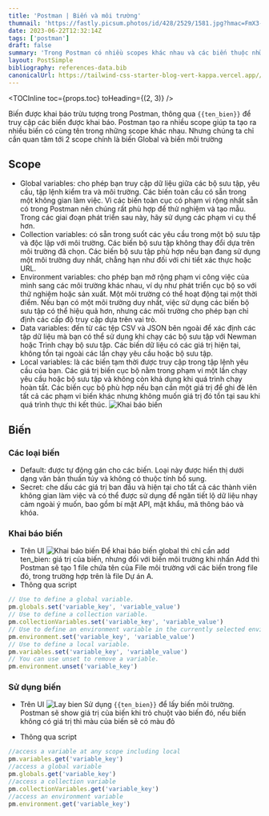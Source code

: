 ```yaml
---
title: 'Postman | Biến và môi trường'
thumnail: 'https://fastly.picsum.photos/id/428/2529/1581.jpg?hmac=FmX3-15B3BDpSiq3wq-eiTuAZ51CdKcJwrDeRICFCIU'
date: 2023-06-22T12:32:14Z
tags: ['postman']
draft: false
summary: 'Trong Postman có nhiều scopes khác nhau và các biến thuộc những scope sẽ có những quyền truy cập khác nhau, các biến và môi trường liên kết chặt chẽ với nhau.'
layout: PostSimple
bibliography: references-data.bib
canonicalUrl: https://tailwind-css-starter-blog-vert-kappa.vercel.app//blog/new-features-in-v1/
---
```


<TOCInline toc={props.toc} toHeading={(2, 3)} />

Biến được khai báo trừu tượng trong Postman, thông qua `{{ten_bien}}` để truy cập các biến được khai báo. Postman tạo ra nhiều scope giúp ta tạo ra nhiều biến có cùng tên trong những scope khác nhau. Nhưng chúng ta chỉ cần quan tâm tới 2 scope chính là biến Global và biến môi trường

## Scope

- Global variables: cho phép bạn truy cập dữ liệu giữa các bộ sưu tập, yêu cầu, tập lệnh kiểm tra và môi trường. Các biến toàn cầu có sẵn trong một không gian làm việc. Vì các biến toàn cục có phạm vi rộng nhất sẵn có trong Postman nên chúng rất phù hợp để thử nghiệm và tạo mẫu. Trong các giai đoạn phát triển sau này, hãy sử dụng các phạm vi cụ thể hơn.
- Collection variables: có sẵn trong suốt các yêu cầu trong một bộ sưu tập và độc lập với môi trường. Các biến bộ sưu tập không thay đổi dựa trên môi trường đã chọn. Các biến bộ sưu tập phù hợp nếu bạn đang sử dụng một môi trường duy nhất, chẳng hạn như đối với chi tiết xác thực hoặc URL.
- Environment variables: cho phép bạn mở rộng phạm vi công việc của mình sang các môi trường khác nhau, ví dụ như phát triển cục bộ so với thử nghiệm hoặc sản xuất. Một môi trường có thể hoạt động tại một thời điểm. Nếu bạn có một môi trường duy nhất, việc sử dụng các biến bộ sưu tập có thể hiệu quả hơn, nhưng các môi trường cho phép bạn chỉ định các cấp độ truy cập dựa trên vai trò.
- Data variables: đến từ các tệp CSV và JSON bên ngoài để xác định các tập dữ liệu mà bạn có thể sử dụng khi chạy các bộ sưu tập với Newman hoặc Trình chạy bộ sưu tập. Các biến dữ liệu có các giá trị hiện tại, không tồn tại ngoài các lần chạy yêu cầu hoặc bộ sưu tập.
- Local variables: là các biến tạm thời được truy cập trong tập lệnh yêu cầu của bạn. Các giá trị biến cục bộ nằm trong phạm vi một lần chạy yêu cầu hoặc bộ sưu tập và không còn khả dụng khi quá trình chạy hoàn tất. Các biến cục bộ phù hợp nếu bạn cần một giá trị để ghi đè lên tất cả các phạm vi biến khác nhưng không muốn giá trị đó tồn tại sau khi quá trình thực thi kết thúc.
  ![Khai báo biến](https://hksbjaideaoctdqnkzug.supabase.co/storage/v…ostman-variables-scope)

## Biến

### Các loại biến

- Default: được tự động gán cho các biến. Loại này được hiển thị dưới dạng văn bản thuần túy và không có thuộc tính bổ sung.
- Secret: che dấu các giá trị ban đầu và hiện tại cho tất cả các thành viên không gian làm việc và có thể được sử dụng để ngăn tiết lộ dữ liệu nhạy cảm ngoài ý muốn, bao gồm bí mật API, mật khẩu, mã thông báo và khóa.

### Khai báo biến

- Trên UI
  ![Khai báo biến](https://hksbjaideaoctdqnkzug.supabase.co/storage/v1/object/public/post/postman-khai-bao-bien)
  Để khai báo biến global thì chỉ cần add ten_bien: giá trị của biến, nhưng đối với biến môi trường khi nhấn Add thì Postman sẽ tạo 1 file chứa tên của File môi trường với các biến trong file đó, trong trường hợp trên là file Dự án A.
- Thông qua script

```javascript
// Use to define a global variable.
pm.globals.set('variable_key', 'variable_value')
// Use to define a collection variable.
pm.collectionVariables.set('variable_key', 'variable_value')
// Use to define an environment variable in the currently selected environment.
pm.environment.set('variable_key', 'variable_value')
// Use to define a local variable.
pm.variables.set('variable_key', 'variable_value')
// You can use unset to remove a variable.
pm.environment.unset('variable_key')
```

### Sử dụng biến

- Trên UI
  ![Lay bien](https://hksbjaideaoctdqnkzug.supabase.co/storage/v1/object/public/post/postman-lay-gia-tri-bien)
  Sử dụng `{{ten_bien}}` để lấy biến môi trường. Postman sẽ show giá trị của biến khi trỏ chuột vào biến đó, nếu biến không có giá trị thì màu của biến sẽ có màu đỏ

- Thông qua script

```javascript
//access a variable at any scope including local
pm.variables.get('variable_key')
//access a global variable
pm.globals.get('variable_key')
//access a collection variable
pm.collectionVariables.get('variable_key')
//access an environment variable
pm.environment.get('variable_key')
```
